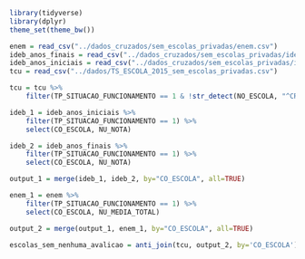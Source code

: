 ```r
library(tidyverse)
library(dplyr)
theme_set(theme_bw())
```

```r
enem = read_csv("../dados_cruzados/sem_escolas_privadas/enem.csv")
ideb_anos_finais = read_csv("../dados_cruzados/sem_escolas_privadas/ideb_anos_finais.csv")
ideb_anos_iniciais = read_csv("../dados_cruzados/sem_escolas_privadas/ideb_anos_iniciais.csv")
tcu = read_csv("../dados/TS_ESCOLA_2015_sem_escolas_privadas.csv")
```

```r
tcu = tcu %>%
    filter(TP_SITUACAO_FUNCIONAMENTO == 1 & !str_detect(NO_ESCOLA, "^CRECHE"))
```

```r
ideb_1 = ideb_anos_iniciais %>%
    filter(TP_SITUACAO_FUNCIONAMENTO == 1) %>%
    select(CO_ESCOLA, NU_NOTA)

ideb_2 = ideb_anos_finais %>%
    filter(TP_SITUACAO_FUNCIONAMENTO == 1) %>%
    select(CO_ESCOLA, NU_NOTA)

output_1 = merge(ideb_1, ideb_2, by="CO_ESCOLA", all=TRUE)

enem_1 = enem %>%
    filter(TP_SITUACAO_FUNCIONAMENTO == 1) %>%
    select(CO_ESCOLA, NU_MEDIA_TOTAL)

output_2 = merge(output_1, enem_1, by="CO_ESCOLA", all=TRUE)
```

```r
escolas_sem_nenhuma_avalicao = anti_join(tcu, output_2, by='CO_ESCOLA')
```

